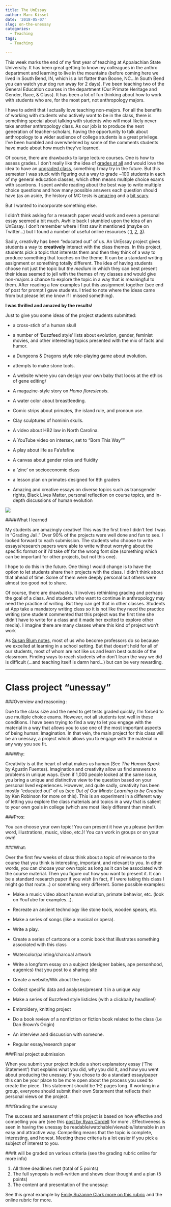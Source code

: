 ```yaml
---
title: The UnEssay
author: Marc Kissel
date: '2018-05-07'
slug: on-the-unessay
categories:
  - Teaching
tags:
  - Teaching

---
```




This week marks the end of my first year of teaching at Appalachian State University. It has been great getting to know my colleagues in the anthro department and learning to live in the mountains (before coming here we lived in South Bend, IN, which is a lot flatter than Boone, NC...In South Bend you can watch your dog  run away for 2 days). I’ve been teaching two of the General Education courses in the department (Our Primate Heritage and Gender, Race, & Class). It has been a lot of fun thinking about how to work with students who are, for the most part, not anthropology majors. 

I have to admit that I actually love teaching non-majors. For all the benefits of working with students who actively want to be in the class, there is something special about talking with students who will most likely never take another anthropology class. As our job is to produce the next generation of teacher-scholars, having the opportunity to talk about anthropology to a wider audience of college students is a great privilege. I’ve been humbled and overwhelmed by some of the comments students have made about how much they’ve learned.

Of course, there are drawbacks to large lecture courses. One is how to assess grades. I don’t really like the idea of [grades at all](see https://www.insidehighered.com/advice/2017/11/14/significant-learning-benefits-getting-rid-grades-essay) and would love the idea to have an [ungraded class](https://www.alfiekohn.org/article/case-grades/), something I may try in the future. But this semester I was stuck with figuring out a way to grade ~100 students in each of my general education classes, which often means multiple choice exams with scantrons. I spent awhile reading about the best way to write multiple choice questions and how many possible answers each question should have (as an aside, the history of MC tests is [amazing](http://hackeducation.com/2015/01/27/multiple-choice-testing-machines) and a [bit scary](http://ctfd.sfsu.edu/teaching-practices/origins-and-purposes-of-multiple-choice-tests). 

But I wanted to incorporate something else. 

I didn’t think asking for a research paper would work and even a personal essay seemed a bit much. Awhile back I stumbled upon the idea of an UnEssay. I don’t remember where I first saw it mentioned (maybe on Twitter…) but I found a number of useful online resources ( [1](http://people.uleth.ca/~daniel.odonnell/Teaching/the-unessay), [2](https://emilysuzanneclark.wordpress.com/2016/08/01/the-unessay/), [3](http://cccc.ncte.org/library/NCTEFiles/Resources/Journals/CCC/0671-sep2015/CCC0671Unessay.pdf)). 

Sadly, creativity has been “educated out” of us. An UnEssay project gives students a way to **creatively** interact with the class themes. In this project, students pick a topic that interests them and then they think of a way to produce something that touches on the theme. It can be a standard writing assignment or something totally different.  The idea of having students choose not just the topic but *the medium* in which they can best present their ideas seemed to jell with the themes of my classes and would give non-majors a chance to explore the topic in a way that is meaningful to them. After reading a few examples I put this assignment together (see end of post for prompt I gave students. I tried to note where the ideas came from but please let me know if I missed something).

**I was thrilled and amazed by the results!**

Just to give you some ideas of the project students submitted:

* a cross-stich of a human skull

* a number of ‘Buzzfeed style’ lists about evolution, gender, feminist movies, and other interesting topics presented with the mix of facts and humor. 

* a Dungeons & Dragons style role-playing game about evolution.

* attempts to make stone tools.

* A website where you can design your own baby that looks at the ethics of gene editing/

* A magazine-style story on *Homo floresiensis*.

* A water color about breastfeeding.

* Comic strips about primates, the island rule, and pronoun use.

* Clay sculptures of hominin skulls.

* A video about HB2 law in North Carolina.

* A YouTube video on intersex, set to "Born This Way""

* A play about life as Fa’afafine

* A canvas about gender roles and fluidity 

* a ‘zine’ on socioeconomic class

* a lesson plan on primates designed for 8th graders

* Amazing and creative essays on diverse topics such as transgender rights, Black Lives Matter, personal reflection on course topics, and in-depth discussions of human evolution





![](/img/Unessay_1.png)


####What I learned

My students are amazingly creative! This was the first time I didn't feel I was in "Grading Jail." Over 90% of the projects were well done and fun to see. I looked forward to each submission.  The students who choose to write essays/research papers were able to write without worrying about the specific format or if i'd take off for the wrong font size (something which can be important for other projects, but not this one). 

I hope to do this in the future. One thing I would change is to have the option to let students share their projects with the class. I didn’t think about that ahead of time. Some of them were deeply personal but others were almost too good not to share.

Of course, there are drawbacks. It involves rethinking grading and perhaps the goal of a class. And students who want to continue in anthropology may need the practice of writing. But they can get that in other classes. Students at App take a mandatory writing class so it is not like they need the practice writing (one student commented that this project was the first time she didn’t have to write for a class and it made her excited to explore other media). I imagine there are many classes where this kind of project won't work

As [Susan Blum notes](http://www.cornellpress.cornell.edu/book/?GCOI=80140100926720), most of us who become professors do so because we excelled at learning in a school setting. But that doesn't hold for all of our students, most of whom are not like us and learn best outside of the classroom. Finding ways to reach students who don't learn the way we did is difficult (...and teaching itself is damn hard...) but can be very rewarding. 

--------------------------------------------------



# Class project “unessay”


###Overview and reasoning :

Due to the class size and the need to get tests graded quickly, I’m forced to use multiple choice exams. However, not all students test well in these conditions. I have been trying to find a way to let you engage with the material in a way that allows you to use one of the most important aspects of being human: Imagination. In that vein, the main project for this class will be an unessay, a project which allows you to engage with the material in any way you see fit.


###Why:

Creativity is at the heart of what makes us human (See *The Human Spark* by Agustin Fuentes). Imagination and creativity allow us find answers to problems in unique ways. Even if 1,000 people looked at the same issue, you bring a unique and distinctive view to the question based on your personal lived experiences. However, and quite sadly, creativity has been mostly “educated out” of us (see *Out of Our Minds: Learning to be Creative* by Ken Robinson for more on this). This is an experiment in a different way of letting you explore the class materials and topics in a way that is salient to your own goals in college (which are most likely different than mine!).

###Pros:

You can choose your own topic!
You can present it how you please (written word, illustrations, music, video, etc.)! You can work in groups or on your own!

###What:

Over the first few weeks of class think about a topic of relevance to the course that you think is interesting, important, and relevant to you. In other words, you can choose your own topic as long as it can be associated with the course material. Then you figure out how you want to present it. It can be a standard research paper if you wish (in fact, if I were taking this class I might go that route…) or something very different.
Some possible examples:

* Make a music video about human evolution, primate behavior, etc. (look on YouTube for examples…).

*	Recreate an ancient technology like stone tools, wooden spears, etc.

*	Make a series of songs (like a musical or opera).

*	Write a play.

*	Create a series of cartoons or a comic book that illustrates something associated with this class

*	Watercolor/painting/charcoal artwork

*	Write a longform essay on a subject (designer babies, ape personhood, eugenics) that you post to a sharing site
 
*	Create a website/Wik about the topic

*	Collect specific data and analyses/present it in a unique way

*	Make a series of Buzzfeed style listicles (with a clickbaity headline!)

*	Embroidery, knitting project

*	Do a book review of a nonfiction or fiction book related to the class (i.e Dan Brown’s Origin)

*	An interview and discussion with someone.

*	Regular essay/research paper



###Final project submission

When you submit your project include a short explanatory essay (‘The Statement’) that explains what you did, why you did it, and how you went about producing the unessay. If you chose to do a standard essay/paper this can be your place to be more open about the process you used to create the piece. This statement should be 1-2 pages long. If working in a group, everyone should submit their own Statement that reflects their personal views on the project.


###Grading the unessay

The success and assessment of this project is based on how effective and compelling you are (see this [post by Ryan Cordell](http://s17tot.ryancordell.org/assignments/unessays/) for more . Effectiveness is seen in having the unessay be readable/watchable/viewable/listenable in an easy and attractive way. Compelling means that the topic is complete, interesting, and honest. Meeting these criteria is a lot easier if you pick a subject of interest to you.


###It will be graded on various criteria (see the grading rubric online for more info)

1.	All three deadlines met (total of 5 points)
2.	The full synopsis is well-written and shows clear thought and a plan (5 points)
3.	The content and presentation of the unessay:


See this great example by [Emily Suzanne Clark more on this rubric](https://emilysuzanneclark.wordpress.com/2016/08/01/the-unessay/) and the online rubric for more.

